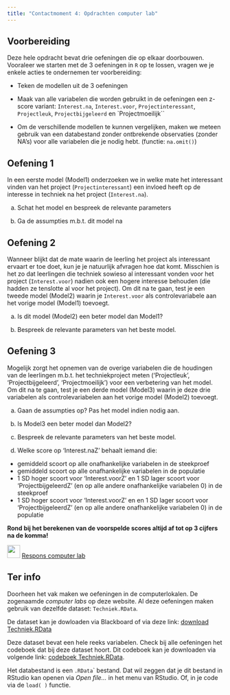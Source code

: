 ```yaml
---
title: "Contactmoment 4: Opdrachten computer lab"
---
```


::: {.callout-tip icon=false}
## <i class="bi bi-journal"></i> Voorbereiding

Deze hele opdracht bevat drie oefeningen die op elkaar doorbouwen. Vooraleer we starten met de 3 oefeningen in `R` op te lossen, vragen we je enkele acties te ondernemen ter voorbereiding:

- Teken de modellen uit de 3 oefeningen 

- Maak van alle variabelen die worden gebruikt in de oefeningen een z-score variant: `Interest.na`, `Interest.voor`, `Projectinteressant`, `Projectleuk`, `Projectbijgeleerd` en `Projectmoeilijk``

- Om de verschillende modellen te kunnen vergelijken, maken we meteen gebruik van een databestand zonder ontbrekende observaties (zonder NA's) voor alle variabelen die je nodig hebt. (functie: `na.omit()`)

:::

::: {.callout-tip icon=false}
## <i class="bi bi-journal-richtext"></i> Oefening 1

In een eerste model (Model1) onderzoeken we in welke mate het interessant vinden van het project (`Projectinteressant`) een invloed heeft op de interesse in techniek na het project (`Interest.na`).

(a) Schat het model en bespreek de relevante parameters

(b) Ga de assumpties m.b.t. dit model na
:::

::: {.callout-tip icon=false}
## <i class="bi bi-journal-richtext"></i> Oefening 2

Wanneer blijkt dat de mate waarin de leerling het project als interessant ervaart er toe doet, kun je je natuurlijk afvragen hoe dat komt. Misschien is het zo dat leerlingen die techniek sowieso al interessant vonden voor het project (`Interest.voor`) nadien ook een hogere interesse behouden (die hadden ze tenslotte al voor het project). Om dit na te gaan, test je een tweede model (Model2) waarin je `Interest.voor` als controlevariabele aan het vorige model (Model1) toevoegt.

(a) Is dit model (Model2) een beter model dan Model1?

(b) Bespreek de relevante parameters van het beste model.
:::

::: {.callout-tip icon=false}
## <i class="bi bi-journal-richtext"></i> Oefening 3

Mogelijk zorgt het opnemen van de overige variabelen die de houdingen van de leerlingen m.b.t. het techniekproject meten (‘Projectleuk’, ‘Projectbijgeleerd’, ‘Projectmoeilijk’) voor een verbetering van het model. Om dit na te gaan, test je een derde model (Model3) waarin je deze drie variabelen als controlevariabelen aan het vorige model (Model2) toevoegt.

(a) Gaan de assumpties op? Pas het model indien nodig aan.

(b) Is Model3 een beter model dan Model2?

(c) Bespreek de relevante parameters van het beste model.

(d) Welke score op ‘Interest.naZ’ behaalt iemand die:
  - gemiddeld scoort op alle onafhankelijke variabelen in de steekproef
  - gemiddeld scoort op alle onafhankelijke variabelen in de populatie
  - 1 SD hoger scoort voor ‘Interest.voorZ’ en 1 SD lager scoort voor ‘ProjectbijgeleerdZ’ (en op alle andere onafhankelijke variabelen 0) in de steekproef
  - 1 SD hoger scoort voor ‘Interest.voorZ’ en en 1 SD lager scoort voor ‘ProjectbijgeleerdZ’ (en op alle andere onafhankelijke variabelen 0) in de populatie
  
**Rond bij het berekenen van de voorspelde scores altijd af tot op 3 cijfers na de komma!**
:::

![](/images/icons/worked-example.png){width="30"} [Respons computer lab](/Contactmomenten/C4/Respons_C4.qmd) 

::: callout-note
## Ter info

Doorheen het vak maken we oefeningen in de computerlokalen. De zogenaamde *computer labs* op deze website. Al deze oefeningen maken gebruik van dezelfde dataset: `Techniek.RData`.

De dataset kan je dowloaden via Blackboard of via deze link: [download Techniek.RData](/Contactmomenten/Techniek.RData)

Deze dataset bevat een hele reeks variabelen. Check bij alle oefeningen het codeboek dat bij deze dataset hoort. Dit codeboek kan je downloaden via volgende link: [codeboek Techniek.RData](/Contacmomenten/Legende variabelen Techniek.pdf).

Het databestand is een `.RData`\` bestand. Dat wil zeggen dat je dit bestand in RStudio kan openen via *Open file...* in het menu van RStudio. Of, in je code via de `load( )` functie.
:::